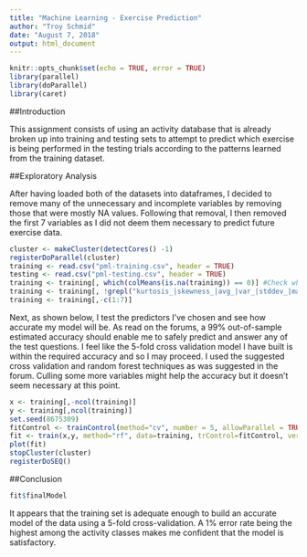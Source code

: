 ---
title: "Machine Learning - Exercise Prediction"
author: "Troy Schmid"
date: "August 7, 2018"
output: html_document
---

```{r setup, include=FALSE}
knitr::opts_chunk$set(echo = TRUE, error = TRUE)
library(parallel)
library(doParallel)
library(caret)
```

##Introduction

This assignment consists of using an activity database that is already broken up into training and testing sets to attempt to predict which exercise is being performed in the testing trials according to the patterns learned from the training dataset.  

##Exploratory Analysis

After having loaded both of the datasets into dataframes, I decided to remove many of the unnecessary and incomplete variables by removing those that were mostly NA values. Following that removal, I then removed the first 7 variables as I did not deem them necessary to predict future exercise data. 

```{r expAnalysis}
cluster <- makeCluster(detectCores() -1)
registerDoParallel(cluster)
training <- read.csv("pml-training.csv", header = TRUE)
testing <- read.csv("pml-testing.csv", header = TRUE)
training <- training[, which(colMeans(is.na(training)) == 0)] #Check which columns contain mostly empty data and remove
training <- training[, !grepl("kurtosis_|skewness_|avg_|var_|stddev_|max_|min_|amplitude_|total_", colnames(training))]
training <- training[,-c(1:7)]

```

Next, as shown below, I test the predictors I've chosen and see how accurate my model will be. As read on the forums, a 99% out-of-sample estimated accuracy should enable me to safely predict and answer any of the test questions.  I feel like the 5-fold cross validation model I have built is within the required accuracy and so I may proceed.  I used the suggested cross validation and random forest techniques as was suggested in the forum.  Culling some more variables might help the accuracy but it doesn't seem necessary at this point.  


```{r modelBuild}
x <- training[,-ncol(training)]
y <- training[,ncol(training)]
set.seed(8675309)
fitControl <- trainControl(method="cv", number = 5, allowParallel = TRUE)
fit <- train(x,y, method="rf", data=training, trControl=fitControl, verbose=FALSE)
plot(fit)
stopCluster(cluster)
registerDoSEQ()
```

##Conclusion

```{r finalConc}
fit$finalModel
```

It appears that the training set is adequate enough to build an accurate model of the data using a 5-fold cross-validation.  A 1% error rate being the highest among the activity classes makes me confident that the model is satisfactory. 